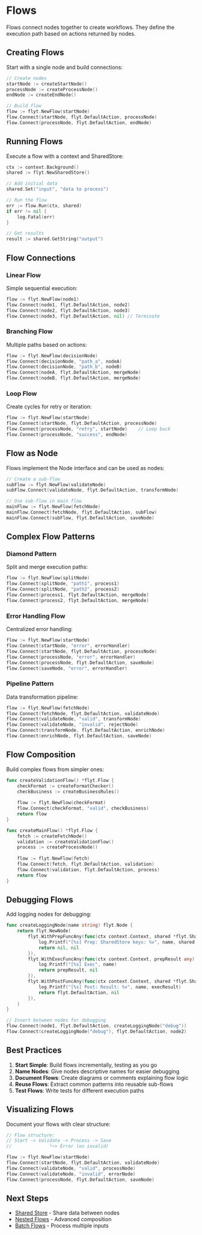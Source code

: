 # Flows

Flows connect nodes together to create workflows. They define the execution path based on actions returned by nodes.

## Creating Flows

Start with a single node and build connections:

```go
// Create nodes
startNode := createStartNode()
processNode := createProcessNode()
endNode := createEndNode()

// Build flow
flow := flyt.NewFlow(startNode)
flow.Connect(startNode, flyt.DefaultAction, processNode)
flow.Connect(processNode, flyt.DefaultAction, endNode)
```

## Running Flows

Execute a flow with a context and SharedStore:

```go
ctx := context.Background()
shared := flyt.NewSharedStore()

// Add initial data
shared.Set("input", "data to process")

// Run the flow
err := flow.Run(ctx, shared)
if err != nil {
    log.Fatal(err)
}

// Get results
result := shared.GetString("output")
```

## Flow Connections

### Linear Flow

Simple sequential execution:

```go
flow := flyt.NewFlow(node1)
flow.Connect(node1, flyt.DefaultAction, node2)
flow.Connect(node2, flyt.DefaultAction, node3)
flow.Connect(node3, flyt.DefaultAction, nil) // Terminate
```

### Branching Flow

Multiple paths based on actions:

```go
flow := flyt.NewFlow(decisionNode)
flow.Connect(decisionNode, "path_a", nodeA)
flow.Connect(decisionNode, "path_b", nodeB)
flow.Connect(nodeA, flyt.DefaultAction, mergeNode)
flow.Connect(nodeB, flyt.DefaultAction, mergeNode)
```

### Loop Flow

Create cycles for retry or iteration:

```go
flow := flyt.NewFlow(startNode)
flow.Connect(startNode, flyt.DefaultAction, processNode)
flow.Connect(processNode, "retry", startNode)    // Loop back
flow.Connect(processNode, "success", endNode)
```

## Flow as Node

Flows implement the Node interface and can be used as nodes:

```go
// Create a sub-flow
subFlow := flyt.NewFlow(validateNode)
subFlow.Connect(validateNode, flyt.DefaultAction, transformNode)

// Use sub-flow in main flow
mainFlow := flyt.NewFlow(fetchNode)
mainFlow.Connect(fetchNode, flyt.DefaultAction, subFlow)
mainFlow.Connect(subFlow, flyt.DefaultAction, saveNode)
```

## Complex Flow Patterns

### Diamond Pattern

Split and merge execution paths:

```go
flow := flyt.NewFlow(splitNode)
flow.Connect(splitNode, "path1", process1)
flow.Connect(splitNode, "path2", process2)
flow.Connect(process1, flyt.DefaultAction, mergeNode)
flow.Connect(process2, flyt.DefaultAction, mergeNode)
```

### Error Handling Flow

Centralized error handling:

```go
flow := flyt.NewFlow(startNode)
flow.Connect(startNode, "error", errorHandler)
flow.Connect(startNode, flyt.DefaultAction, processNode)
flow.Connect(processNode, "error", errorHandler)
flow.Connect(processNode, flyt.DefaultAction, saveNode)
flow.Connect(saveNode, "error", errorHandler)
```

### Pipeline Pattern

Data transformation pipeline:

```go
flow := flyt.NewFlow(fetchNode)
flow.Connect(fetchNode, flyt.DefaultAction, validateNode)
flow.Connect(validateNode, "valid", transformNode)
flow.Connect(validateNode, "invalid", rejectNode)
flow.Connect(transformNode, flyt.DefaultAction, enrichNode)
flow.Connect(enrichNode, flyt.DefaultAction, saveNode)
```

## Flow Composition

Build complex flows from simpler ones:

```go
func createValidationFlow() *flyt.Flow {
    checkFormat := createFormatChecker()
    checkBusiness := createBusinessRules()
    
    flow := flyt.NewFlow(checkFormat)
    flow.Connect(checkFormat, "valid", checkBusiness)
    return flow
}

func createMainFlow() *flyt.Flow {
    fetch := createFetchNode()
    validation := createValidationFlow()
    process := createProcessNode()
    
    flow := flyt.NewFlow(fetch)
    flow.Connect(fetch, flyt.DefaultAction, validation)
    flow.Connect(validation, flyt.DefaultAction, process)
    return flow
}
```

## Debugging Flows

Add logging nodes for debugging:

```go
func createLoggingNode(name string) flyt.Node {
    return flyt.NewNode(
        flyt.WithPrepFuncAny(func(ctx context.Context, shared *flyt.SharedStore) (any, error) {
            log.Printf("[%s] Prep: SharedStore keys: %v", name, shared.GetAll())
            return nil, nil
        }),
        flyt.WithExecFuncAny(func(ctx context.Context, prepResult any) (any, error) {
            log.Printf("[%s] Exec", name)
            return prepResult, nil
        }),
        flyt.WithPostFuncAny(func(ctx context.Context, shared *flyt.SharedStore, prepResult, execResult any) (flyt.Action, error) {
            log.Printf("[%s] Post: Result: %v", name, execResult)
            return flyt.DefaultAction, nil
        }),
    )
}

// Insert between nodes for debugging
flow.Connect(node1, flyt.DefaultAction, createLoggingNode("debug"))
flow.Connect(createLoggingNode("debug"), flyt.DefaultAction, node2)
```

## Best Practices

1. **Start Simple**: Build flows incrementally, testing as you go
2. **Name Nodes**: Give nodes descriptive names for easier debugging
3. **Document Flows**: Create diagrams or comments explaining flow logic
4. **Reuse Flows**: Extract common patterns into reusable sub-flows
5. **Test Flows**: Write tests for different execution paths

## Visualizing Flows

Document your flows with clear structure:

```go
// Flow structure:
// Start -> Validate -> Process -> Save
//              └─> Error (on invalid)

flow := flyt.NewFlow(startNode)
flow.Connect(startNode, flyt.DefaultAction, validateNode)
flow.Connect(validateNode, "valid", processNode)
flow.Connect(validateNode, "invalid", errorNode)
flow.Connect(processNode, flyt.DefaultAction, saveNode)
```

## Next Steps

- [Shared Store](/concepts/shared-store) - Share data between nodes
- [Nested Flows](/advanced/nested-flows) - Advanced composition
- [Batch Flows](/advanced/batch-flows) - Process multiple inputs